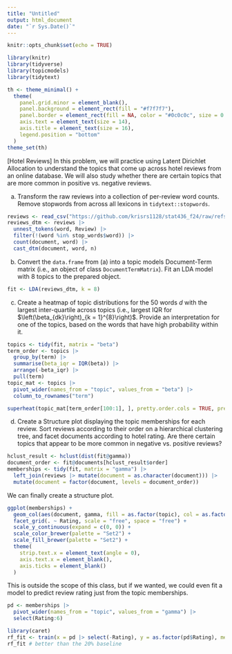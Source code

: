```yaml
---
title: "Untitled"
output: html_document
date: "`r Sys.Date()`"
---
```


```r
knitr::opts_chunk$set(echo = TRUE)
```

```r
library(knitr)
library(tidyverse)
library(topicmodels)
library(tidytext)

th <- theme_minimal() + 
  theme(
    panel.grid.minor = element_blank(),
    panel.background = element_rect(fill = "#f7f7f7"),
    panel.border = element_rect(fill = NA, color = "#0c0c0c", size = 0.6),
    axis.text = element_text(size = 14),
    axis.title = element_text(size = 16),
    legend.position = "bottom"
  )
theme_set(th)
```

[Hotel Reviews] In this problem, we will practice using Latent Dirichlet
Allocation to understand the topics that come up across hotel reviews from an
online database. We will also study whether there are certain topics that are
more common in positive vs. negative reviews.

a. Transform the raw reviews into a collection of per-review word counts.
Remove stopwords from across all lexicons in `tidytext::stopwords`.

```r
reviews <- read_csv("https://github.com/krisrs1128/stat436_f24/raw/refs/heads/main/data/reviews.csv")
reviews_dtm <- reviews |>
  unnest_tokens(word, Review) |>
  filter(!(word %in% stop_words$word)) |>
  count(document, word) |>
  cast_dtm(document, word, n)
```
    
b. Convert the `data.frame` from (a) into a topic models Document-Term
matrix (i.e., an object of class `DocumentTermMatrix`). Fit an LDA model
with 8 topics to the prepared object.

```r
fit <- LDA(reviews_dtm, k = 8)
```

c. Create a heatmap of topic distributions for the 50 words $d$ with the
largest inter-quartile across topics (i.e., largest IQR for
$\left(\beta_{dk}\right)_{k = 1}^{8}\right)$. Provide an interpretation for
one of the topics, based on the words that have high probability within it.

```r
topics <- tidy(fit, matrix = "beta")
term_order <- topics |>
  group_by(term) |>
  summarise(beta_iqr = IQR(beta)) |>
  arrange(-beta_iqr) |>
  pull(term)
topic_mat <- topics |>
  pivot_wider(names_from = "topic", values_from = "beta") |>
  column_to_rownames("term")
```

```r
superheat(topic_mat[term_order[100:1], ], pretty.order.cols = TRUE, pretty.order.rows = TRUE)
```

d. Create a Structure plot displaying the topic memberships for each review.
Sort reviews according to their order on a hierarchical clustering tree, and
facet documents according to hotel rating. Are there certain topics that
appear to be more common in negative vs. positive reviews?

```r
hclust_result <- hclust(dist(fit@gamma))
document_order <- fit@documents[hclust_result$order]
memberships <- tidy(fit, matrix = "gamma") |>
  left_join(reviews |> mutate(document = as.character(document))) |>
  mutate(document = factor(document, levels = document_order))
```

We can finally create a structure plot.

```r
ggplot(memberships) +
  geom_col(aes(document, gamma, fill = as.factor(topic), col = as.factor(topic))) +
  facet_grid(. ~ Rating, scale = "free", space = "free") +
  scale_y_continuous(expand = c(0, 0)) +
  scale_color_brewer(palette = "Set2") +
  scale_fill_brewer(palette = "Set2") +
  theme(
    strip.text.x = element_text(angle = 0),
    axis.text.x = element_blank(),
    axis.ticks = element_blank()
  )
```

This is outside the scope of this class, but if we wanted, we could even fit
a model to predict review rating just from the topic memberships.

```r
pd <- memberships |>
  pivot_wider(names_from = "topic", values_from = "gamma") |>
  select(Rating:6)

library(caret)
rf_fit <- train(x = pd |> select(-Rating), y = as.factor(pd$Rating), method = "rf")
rf_fit # better than the 20% baseline
```